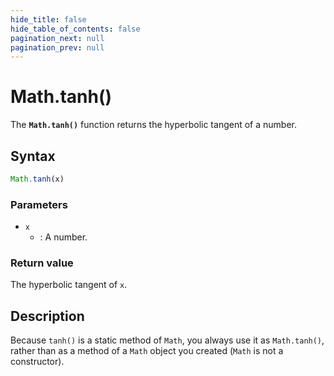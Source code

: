 ```yaml
---
hide_title: false
hide_table_of_contents: false
pagination_next: null
pagination_prev: null
---
```

# Math.tanh()

The **`Math.tanh()`** function returns the hyperbolic tangent of a number. 

## Syntax

```js
Math.tanh(x)
```

### Parameters

- `x`
  - : A number.

### Return value

The hyperbolic tangent of `x`.

## Description

Because `tanh()` is a static method of `Math`, you always use it as `Math.tanh()`, rather than as a method of a `Math` object you created (`Math` is not a constructor).
